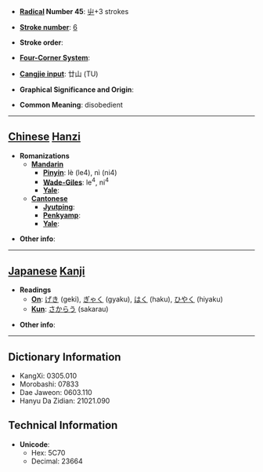 * '''[[Wiktionary:Chinese radical index| Radical]] Number 45''': [[Wiktionary:Chinese radical index 屮|屮]]+3 strokes

* '''[[Wiktionary:Chinese total strokes index|Stroke number]]''': [[Wiktionary:Chinese total strokes index 6|6]]

* '''Stroke order''': 

* '''[[Wiktionary:Chinese four corner index|Four-Corner System]]''': 

* '''[[Wiktionary:Chinese Cangjie index|Cangjie input]]''': 廿山 (TU)

* '''Graphical Significance and Origin''': 

* '''Common Meaning''': disobedient

----

== [[Chinese]] [[Hanzi]] ==

* '''Romanizations'''
** '''[[Mandarin]]'''
*** '''[[Pinyin]]''': lè (le4), nì (ni4)
*** '''[[Wade-Giles]]''': le<sup>4</sup>, ni<sup>4</sup>
*** '''[[Yale]]''': 
** '''[[Cantonese]]'''
*** '''[[Jyutping]]''':
*** '''[[Penkyamp]]''': 
*** '''[[Yale]]''': 

* '''Other info''': 

----

== [[Japanese]] [[Kanji]] ==

* '''Readings'''
** '''[[On]]''': [[げき]] (geki), [[ぎゃく]] (gyaku), [[はく]] (haku), [[ひやく]] (hiyaku)
** '''[[Kun]]''': [[さからう]] (sakarau)

* '''Other info''':  

----

== Dictionary Information ==

* KangXi: 0305.010
* Morobashi: 07833
* Dae Jaweon: 0603.110
* Hanyu Da Zidian: 21021.090

== Technical Information ==

* '''Unicode''':
** Hex: 5C70
** Decimal: 23664